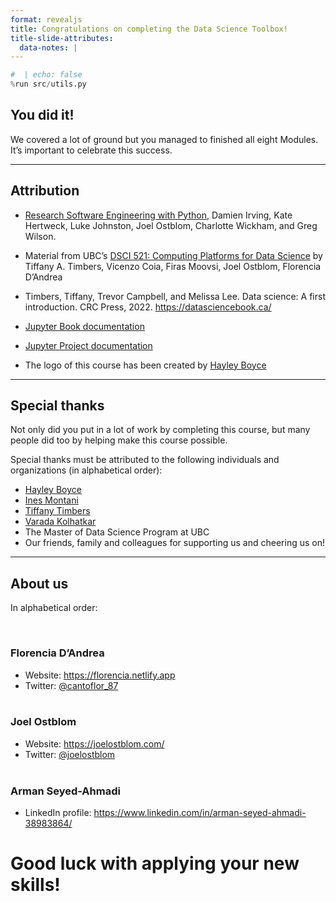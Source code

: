 ```yaml
---
format: revealjs
title: Congratulations on completing the Data Science Toolbox!
title-slide-attributes:
  data-notes: |
---
```


```python
#  | echo: false
%run src/utils.py
```


## You did it!

We covered a lot of ground but you managed to finished all eight Modules. It's important to celebrate this success.

---

## Attribution

- <a href="https://merely-useful.tech/py-rse" target="_blank">Research Software Engineering with Python</a>, Damien Irving, Kate Hertweck, Luke Johnston, Joel Ostblom, Charlotte Wickham, and Greg Wilson.

- Material from UBC's <a href="https://github.com/UBC-MDS/DSCI_521_platforms-dsci" target="_blank">DSCI 521: Computing Platforms for Data Science</a> by Tiffany A. Timbers, Vicenzo Coia, Firas Moovsi, Joel Ostblom, Florencia D'Andrea </a>

- Timbers, Tiffany, Trevor Campbell, and Melissa Lee. Data science: A first introduction. CRC Press, 2022. <a href="https://datasciencebook.ca/" target="_blank">https://datasciencebook.ca/</a>

- [Jupyter Book documentation](https://jupyterbook.org/en/stable/intro.html)

- [Jupyter Project documentation](https://docs.jupyter.org/en/latest/)

- The logo of this course has been created by <a href="https://www.hayleyfboyce.com" target="_blank">Hayley Boyce</a>

---

## Special thanks

Not only did you put in a lot of work by completing this course, but many people did too by helping make this course possible.

Special thanks must be attributed to the following individuals and organizations (in alphabetical order):

- <a href="https://www.hayleyfboyce.com" target="_blank">Hayley Boyce</a>
- <a href="https://ines.io/" target="_blank">Ines Montani</a>
- <a href="https://www.tiffanytimbers.com/" target="_blank"> Tiffany Timbers</a>
- <a href="https://kvarada.github.io/" target="_blank"> Varada Kolhatkar</a>
- The Master of Data Science Program at UBC
- Our friends, family and colleagues for supporting us and cheering us on!

---

## About us

In alphabetical order:

<br>

### Florencia D'Andrea

- Website: <a href="https://florencia.netlify.app" target="_blank">https://florencia.netlify.app</a> 
- Twitter: <a href="https://twitter.com/cantoflor_87" target="_blank">@cantoflor_87</a> 
<br>
<br>

### Joel Ostblom

- Website: <a href="https://joelostblom.com/" target="_blank">https://joelostblom.com/</a> 
- Twitter: <a href="https://twitter.com/joelostblom" target="_blank">@joelostblom</a> 
<br>
<br>

### Arman Seyed-Ahmadi

- LinkedIn profile: <a href="https://www.linkedin.com/in/arman-seyed-ahmadi-38983864/" target="_blank">https://www.linkedin.com/in/arman-seyed-ahmadi-38983864/</a>


# Good luck with applying your new skills!